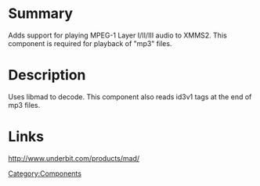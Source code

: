 {{ComponentHeader}}

=Summary=
Adds support for playing MPEG-1 Layer I/II/III audio to XMMS2. This component is required for playback of "mp3" files.

=Description=
Uses libmad to decode. This component also reads id3v1 tags at the end of mp3 files.

=Links=
http://www.underbit.com/products/mad/

[[Category:Components]]